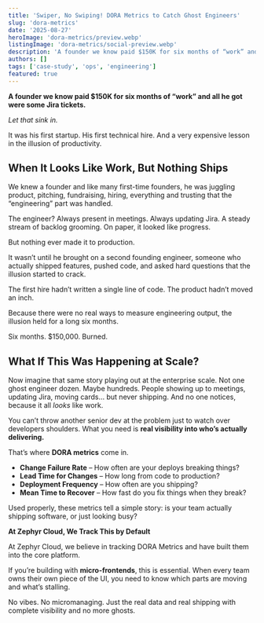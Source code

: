 ```yaml
---
title: 'Swiper, No Swiping! DORA Metrics to Catch Ghost Engineers'
slug: 'dora-metrics'
date: '2025-08-27'
heroImage: 'dora-metrics/preview.webp'
listingImage: 'dora-metrics/social-preview.webp'
description: 'A founder we know paid $150K for six months of “work” and all he got were some Jira tickets.'
authors: []
tags: ['case-study', 'ops', 'engineering']
featured: true
---
```


**A founder we know paid $150K for six months of “work” and all he got were some Jira tickets.**

_Let that sink in._

It was his first startup. His first technical hire. And a very expensive lesson in the illusion of productivity.

## When It Looks Like Work, But Nothing Ships

We knew a founder and like many first-time founders, he was juggling product, pitching, fundraising, hiring, everything and trusting that the “engineering” part was handled.

The engineer? Always present in meetings. Always updating Jira. A steady stream of backlog grooming. On paper, it looked like progress.

But nothing ever made it to production.

It wasn’t until he brought on a second founding engineer, someone who actually shipped features, pushed code, and asked hard questions that the illusion started to crack.

The first hire hadn’t written a single line of code. The product hadn’t moved an inch.

Because there were no real ways to measure engineering output, the illusion held for a long six months.

Six months. $150,000. Burned.

## What If This Was Happening at Scale?

Now imagine that same story playing out at the enterprise scale. Not one ghost engineer dozen. Maybe hundreds. People showing up to meetings, updating Jira, moving cards… but never shipping. And no one notices, because it all _looks_ like work.

You can’t throw another senior dev at the problem just to watch over developers shoulders. What you need is **real visibility into who’s actually delivering.**

That’s where **DORA metrics** come in.

- **Change Failure Rate** – How often are your deploys breaking things?
- **Lead Time for Changes** – How long from code to production?
- **Deployment Frequency** – How often are you shipping?
- **Mean Time to Recover** – How fast do you fix things when they break?

Used properly, these metrics tell a simple story: is your team actually shipping software, or just looking busy?

**At Zephyr Cloud, We Track This by Default**

At Zephyr Cloud, we believe in tracking DORA Metrics and have built them into the core platform.

If you’re building with **micro-frontends**, this is essential. When every team owns their own piece of the UI, you need to know which parts are moving and what’s stalling.

No vibes. No micromanaging. Just the real data and real shipping with complete visibility and no more ghosts.
